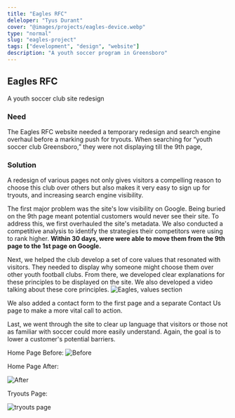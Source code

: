 ```yaml
---
title: "Eagles RFC"
deleloper: "Tyus Durant"
cover: "@images/projects/eagles-device.webp"
type: "normal"
slug: "eagles-project"
tags: ["development", "design", "website"]
description: "A youth soccer program in Greensboro"
---
```


## Eagles RFC

A youth soccer club site redesign

### Need

The Eagles RFC website needed a temporary redesign and search engine overhaul before a marking push for tryouts. When searching for “youth soccer club Greensboro,” they were not displaying till the 9th page,

### Solution

A redesign of various pages not only gives visitors a compelling reason to choose this club over others but also makes it very easy to sign up for tryouts, and increasing search engine visibility.

The first major problem was the site's low visibility on Google. Being buried on the 9th page meant potential customers would never see their site. To address this, we first overhauled the site's metadata. We also conducted a competitive analysis to identify the strategies their competitors were using to rank higher. **Within 30 days, were were able to move them from the 9th page to the 1st page on Google.**

Next, we helped the club develop a set of core values that resonated with visitors. They needed to display why someone might choose them over other youth football clubs. From there, we developed clear explanations for these principles to be displayed on the site. We also developed a video talking about these core principles.
![Eagles, values section](./images/eagles-values.webp)

We also added a contact form to the first page and a separate Contact Us page to make a more vital call to action.

Last, we went through the site to clear up language that visitors or those not as familiar with soccer could more easily understand. Again, the goal is to lower a customer's potential barriers.

Home Page Before:
![Before](./images/eagles-before.webp)

Home Page After:

![After](./images/eagles-complete-after.webp)

Tryouts Page:

![tryouts page](./images/eagles-tryouts.webp)
